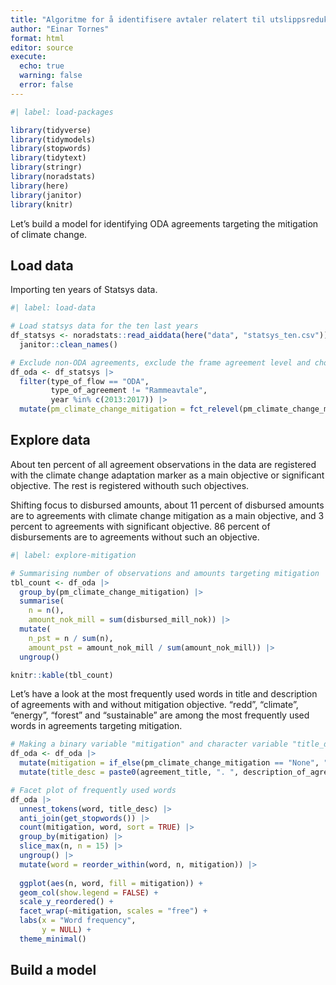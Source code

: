 ```yaml
---
title: "Algoritme for å identifisere avtaler relatert til utslippsreduksjon"
author: "Einar Tornes"
format: html
editor: source
execute: 
  echo: true
  warning: false
  error: false
---
```


```r
#| label: load-packages

library(tidyverse)
library(tidymodels)
library(stopwords)
library(tidytext)
library(stringr)
library(noradstats)
library(here)
library(janitor)
library(knitr)

```

Let's build a model for identifying ODA agreements targeting the mitigation of climate change.

## Load data

Importing ten years of Statsys data.

```r
#| label: load-data

# Load statsys data for the ten last years
df_statsys <- noradstats::read_aiddata(here("data", "statsys_ten.csv")) |> 
  janitor::clean_names()

# Exclude non-ODA agreements, exclude the frame agreement level and chose years. Sorting levels.
df_oda <- df_statsys |> 
  filter(type_of_flow == "ODA",
         type_of_agreement != "Rammeavtale",
         year %in% c(2013:2017)) |> 
  mutate(pm_climate_change_mitigation = fct_relevel(pm_climate_change_mitigation, "None", after = Inf))

```

## Explore data

About ten percent of all agreement observations in the data are registered with the climate change adaptation marker as a main objective or significant objective. The rest is registered withouth such objectives.

Shifting focus to disbursed amounts, about 11 percent of disbursed amounts are to agreements with climate change mitigation as a main objective, and 3 percent to agreements with significant objective. 86 percent of disbursements are to agreements without such an objective.

```r
#| label: explore-mitigation

# Summarising number of observations and amounts targeting mitigation
tbl_count <- df_oda |> 
  group_by(pm_climate_change_mitigation) |> 
  summarise(
    n = n(),
    amount_nok_mill = sum(disbursed_mill_nok)) |>
  mutate(
    n_pst = n / sum(n),
    amount_pst = amount_nok_mill / sum(amount_nok_mill)) |> 
  ungroup()

knitr::kable(tbl_count)

```

Let's have a look at the most frequently used words in title and description of agreements with and without mitigation objective. "redd", "climate", "energy", "forest" and "sustainable" are among the most frequently used words in agreements targeting mitigation.

```r

# Making a binary variable "mitigation" and character variable "title_desc"
df_oda <- df_oda |>
  mutate(mitigation = if_else(pm_climate_change_mitigation == "None", "Not mitigation", "Mitigation")) |> 
  mutate(title_desc = paste0(agreement_title, ". ", description_of_agreement))

# Facet plot of frequently used words
df_oda |> 
  unnest_tokens(word, title_desc) |>
  anti_join(get_stopwords()) |> 
  count(mitigation, word, sort = TRUE) |>
  group_by(mitigation) |> 
  slice_max(n, n = 15) |> 
  ungroup() |> 
  mutate(word = reorder_within(word, n, mitigation)) |> 
  
  ggplot(aes(n, word, fill = mitigation)) +
  geom_col(show.legend = FALSE) +
  scale_y_reordered() +
  facet_wrap(~mitigation, scales = "free") +
  labs(x = "Word frequency",
       y = NULL) +
  theme_minimal()

```


## Build a model

```r

```

